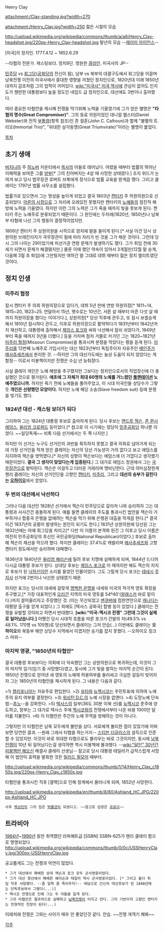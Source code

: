 Henry Clay

attachment:/Clay-standing.jpg?width=270

attachment:/Henry_Clay.jpg?width=250
젊은 시절의 모습

http://upload.wikimedia.org/wikipedia/commons/thumb/a/a6/Henry_Clay-headshot.jpg/220px-Henry_Clay-headshot.jpg
말년의 모습 --[[제러미 아이언스]]--

[미국]의 정치인. 1777.4.12 ~ 1852.6.29

--타협의 전문가. 캐스팅보더. 정치9단. 영원한 [[콩라인]]. 미국사의 JP--

[[민주당]] vs [[휘그당]]([[공화당]]의 전신이 됨), 남부 vs 북부의 대결구도에서 휘그당을 이끌며 남북전쟁 이전의 미국사에서 중대한 영향을 끼쳤던 정치인으로, 1820년대 이래 1850년대까지 감초처럼 그의 업적이 끼어있다. [[wiki:"미국사" 미국 역사]]에 관심이 없어도 인지도가 웬만한 대통령보다 높을 정도인 네임드 급 정치인으로, 대선에도 3번이나 출마했다. 

여러 중요한 타협안을 제시해 전쟁을 막기위해 노력을 기울였기에 그가 얻은 별명은 '''"타협의 명수(Great Compromiser)"'''. 그의 동료 의원이었던 대니얼 웹스터(Daniel Webster)와 전직 [[부통령]](항목 참조)인 존 컬훈(John C. Calhoun)과 함께 "불멸의 트리오(Immortal Trio)", "위대한 삼각동맹(Great Triumvirate)"이라는 별명이 붙었다.

[[목차]]

== 초기 생애 ==
[[버지니아]] 주 [[하노버]] 카운티에서 [[목사]]의 아들로 태어났다. 어렸을 때부터 법률의 뛰어난 이해력을 보여준 그를 [[양부]][* 그의 친아버지는 4살 때 사망한 상태였다.] 조지 위드가 눈여겨 보고 당시 법무장관 로버트 브룩에게 정식으로 법률 교육을 받게끔 했다. 그리고 클레이는 1797년 법률 사무소를 설립했다.

법률가로 있으면서 그는 명성을 높이게 되었고 결국 1803년 [[켄터키]] 주 하원의원으로 선출되었다. [[어른의 사정]]으로 그 자리에 오래있진 못했지만 켄터키의 [[노예]]들의 점진적 해방에 노력을 기울였다. 하지만 이런 그의 노력은 그가 죽을 때까지 빛을 못보게 된다. 켄터키 주는 노예주로 분류되었기 때문이다. 그 원인에는 두차례(1820년, 1850년)나 남북부 타협에 나선 그의 행동이 결정적이었지만.

1806년 켄터키 주 상원의원을 시작으로 정치에 발을 들이게 된다.[* 사실 이건 당시 상원의원 브레킨리지가 국무장관이 됨에 따라 자리가 빈 것을 그가 채운 것이다. 그런데 당시 그의 나이는 29이었기에 피선거권 연령 문제가 발생하기도 했다. 그가 취임 전에 30세가 되면서 문제가 해결됐지만.] 물론 이때 했던 약속이 있어서 3개월만(12월 말 승계, 다음해 3월 초 퇴임)에 그만뒀지만 여하간 말 그대로 데뷔 때부터 젊은 정치 엘리트였던 것이다.

== 정치 인생 ==
=== 미주리 협정 ===
잠시 켄터키 주 의회 하원의장으로 있다가, 데뷔 5년 만에 연방 하원의장[* 1811~14, 1815~20, 1823~25. 연달아서 15년, 햇수로는 10년간, 서른 살 때부터 마흔 다섯 살 때까지 하원의장을 했다는 이야기다.], 상원의원[* 당선 직후에 관두고, 또 잠시 보궐승계해서 1810년 잠시하다 관두고, 이후로 하원의장으로 활약하다가 1831년부터 1842년까지 재선하고, 대통령에 출마해서 [[제임스 포크]]와 싸워 낙선해서 잠쉬 쉬었다가, 1849년부터 죽을 때까지 3년을 더했다.] 등을 거치며 점차 거물로 커가던 그는 1820~1821년 [[미주리 협정]](Missouri Compromise)을 통과시켜 분쟁을 막았다는 평을 듣게 된다. [[미주리]]를 12번째 노예주로 가입시키는 대신 1823년부터 독립주이자 자유주인 [[메인]]주가 [[매사추세츠]]에서 분리한 것. --하지만 그의 대선가도에는 늘상 도움이 되지 않았다는 게 함정-- 이로서 미봉책이지만 전쟁은 수십 년 늦춰졌다.

사실 클레이 개인은 노예 해방을 추구했지만 그보다는 정치인으로서의 직업정신에 더 충실했던 것으로 평가된다. '''애초에 그 자체가 최대 60명의 노예를 거느렸던 [[플랜테이션]] 노예주였으니까.''' 하지만 죽기 전에 노예들을 풀어주었고, 이 시대 미국인들 상당수가 그렇듯 '''개인은 선량했던 모양이다.''' 하지만 노예 해당 소송(Slave freedom suit) 등에 분쟁을 빚기도 했다.

=== 1824년 대선 - 캐스팅 보더가 되다 ===
그리하여 그는 1824년 대통령 후보로 출마하게 된다. 당시 후보는 [[앤드루 잭슨]], [[존 퀸시 애덤스]], [[윌리엄 크로퍼드]] 등이었다.[* 참고로 이 시기에는 정당이 [[민주공화당]] 하나뿐 이었다. ~~일당독재~~ 비록 다음 선거에서는 두 쪽 나지만.]

하지만 이 선거는 누구도 선거인의 과반을 획득하지 못했고 결국 의회로 넘어가게 되는데 가장 선거인을 적게 얻은 클레이는 자신의 당선 가능성이 거의 없다고 보고 애덤스를 지지하여 잭슨을 엿먹였다.[* 자신의 성향이 잭슨보다는 애덤스에 더 가깝다고 생각했기 때문이었다. '''결국 그 생각이 맞았다는게 입증된다.'''] 그 대가로 애덤스 정권에서 그는 [[국무장관]]으로 발탁된다. 잭슨은 이걸두고 더러운 거래라며 맹비난한다. 근데 의미심장한게 헨리 클레이는 자신의 선거인단을 고향인 [[켄터키]], [[미주리]], 그리고 '''대선의 승부가 갈린다는 [[오하이오]]'''에서 얻었다. 

=== 두 번의 대선에서 낙선하다 ===
그러나 다음 대선인 1828년 선거에서 잭슨이 민주당으로 갈라저 나와 승리하자 그는 대통령과 사사건건 충돌하게 된다. 예를 들면 클레이의 주도를 통과시킨 법안을 잭슨이 거부하거나 합중국 은행을 없애려는 잭슨을 막기 위해 은행권 대출을 막게끔 한다.[* 결국 이건 1837년의 공황이 발생하는 원인이 되기도 한다.] 1831년 상원의원에 당선된 그는 1832년에는 아예 휘그당을 차리고[* 다만 이 이름이 본격화 된건 그 이후고 당시 이름은 여전히 민주공화당의 후신인 국민공화당(National Republican)이었다.] 후보로 출마해 잭슨의 재선을 막으려 했다. 하지만 클레이는 37.4%로 캐발리며 [[매사추세츠]]와 고향 켄터키 정도에서만 승리하며 대패했다.

1836년과 1840년은 [[윌리엄 해리슨]]에 밀려 후보 지명에 실패하게 되며, 1844년 드디어 다시금 대통령 후보가 된다. 상대당 후보는 [[제임스 포크]]로 이 때까지만 해도 잭슨의 지지로 후보가 된 [[낙하산]]이란 소리를 들었던 인물이었다. 그도 그럴게 당시 포크는 [[테네시]] [[주지사]] 선거에 2번이나 낙선한 상태였기 때문.

하지만 포크는 당시의 대세에 걸맞게 [[명백한 운명]]을 내세워 미국의 적극적 영토 확장을 추구했고,[* 가장 대표적인게 [[오리건]] 지역의 미국 영토를 54º40'([[알래스카]] 바로 밑이다.)까지 끌어올리자고 주장했던 것. (이는 무산되었고 [[밴쿠버]]에 접한연안으로 [[캐나다]]는 태평양 출구를 얻게 되었다.) 그 외에도 [텍사스 공화국] 합병 등이 있었다.] 클레이는 전쟁을 유발할 것이라고 하면서 반대했다. '''[wiki:"미국-멕시코 전쟁" 그런데 그것이 실제로 일어났습니다.]''' 어쨌건 당시 시대적 흐름을 따른 포크가 간발의 차(49.5% vs 48.1%. 170명 vs 105명)로 당선되면서 클레이는 그저 안습(...) 이번에도 클레이는 '''오하이오'''와 북동부 해안 상당수 지역에서 이겼지만 승기를 잡지 못했다. --오하이오 징크스 따위--

=== 마지막 영광, "1850년의 타협안" ===
결국 대통령 후보보다는 의회에 더 익숙했던 그는 상원의원으로 복귀하는데, 이것이 그의 마지막 임기(임기 중 사망했다)였고, 동시에 그가 빛을 발하는 마지막 순간이 된다. 1850년 전쟁으로 얻어낸 새 영토의 노예제 허용여부를 둘러싸고 극심한 갈등이 빚어지자 그는 1850년의 타협안을 제시하게 된다. 그 내용은 다음과 같다.

>1) [[캘리포니아]]는 자유주로 편입한다.
>2) [[유타]]와 [[뉴멕시코]]는 주민투표에 의하여 노예주의 유지 여부를 결정한다.
>3) [[워싱턴 D.C.]]의 노예 시장을 없앤다.
>4) 도망노예 단속법--[[추노]]--을 강화한다.
>5) [[텍사스]]의 일부(36도 30분 이북 선)를 [[뉴멕시코]] 준주에 양도하고,  정부는 그 대가로 텍사스 주에 [[멕시코]]와의 전쟁에서부터 나온 비용 1000만 달러를 지불한다.
>6) 이 타협안은 주간의 노예 무역을 방해하는 것이 아니다.

그렇지만 이 타협안은 남북 모두에게 불만을 샀다. 서로에게 불리한 점이 있었기에 어찌보면 당연한 결과. --원래 그래서 타협을 하는거지-- [[스티븐 더글러스]]의 설득으로 인준할 수 있었지만. 이것이 바로 위대한 타협으로도 불리우는 바로 그것이지만, 동시에 [[남북전쟁]]이 10년 뒤 일어났다는걸 생각하면 역시 미봉책에 불과했다. --[[wiki:"달인" 30년간 미봉책만 해오신]] 해결사 클레이 선생님-- 참고로 당시 대통령 테일러가 급작스럽게 사망해 이 법안이 효력을 발휘한 것은 [[밀러드 필모어]] 때부터.

http://upload.wikimedia.org/wikipedia/commons/thumb/1/14/Henry_Clay_c1850s.jpg/220px-Henry_Clay_c1850s.jpg

타협안을 통과시킨 직후 [결핵]으로 인해 정계에서 물러나게 되며, 1852년 사망한다.

http://upload.wikimedia.org/wikipedia/en/thumb/8/80/Ashland_HC.JPG/220px-Ashland_HC.JPG
 사후 [[렉싱턴]]의 그의 집은 [[박물관]]이 되었다고. ~~참고로 입장은 [[유료]]다~~

== 트라비아 ==
[[1964년]]~[[1990년]] 동안 취역했던 라파예트급 [SSBN] SSBN-625가 헨리 클레이 함으로 명명되었다.
http://upload.wikimedia.org/wikipedia/commons/thumb/0/0c/USSHenryClay.jpg/300px-USSHenryClay.jpg

공교롭게도 그는 전쟁과 악연이 많았다. 
 
 * 그가 대선에서 패배한 상대 잭슨과 포크 모두 군사영웅이었다.
 * 그가 대선 경선에서 패배한 해리슨과 테일러 역시 군사영웅이었다. [* 그리고 둘다 취임 직후 사망했다. --좀 일찍 좀 죽어주지!-- 여담으로 간신히 대선후보가 된 1848년에는 단독후보여서 그랬다(...)] 
 * 멕시코 전쟁으로 인해 그는 두 아들을 잃게 된다. 
 * 그의 타협안은 결과적으로 실패하고 [[남북전쟁]]이 터지고 만다. 그의 기반이자 고향인 켄터키는 전형적인 전장이 된다(...)

이래저래 전쟁은 그와는 사이가 매우 안 좋았던것 같다. 안습. ~~전쟁 개객기 해봐~~  

[[각주]]

